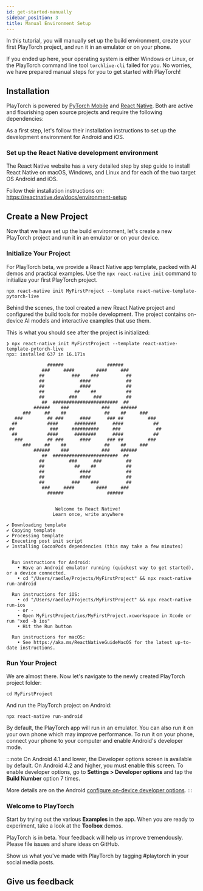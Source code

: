 ```yaml
---
id: get-started-manually
sidebar_position: 3
title: Manual Environment Setup
---
```




In this tutorial, you will manually set up the build environment, create your first PlayTorch project, and run it in an emulator or on your phone.

If you ended up here, your operating system is either Windows or Linux, or the PlayTorch command line tool `torchlive-cli` failed for you. No worries, we have prepared manual steps for you to get started with PlayTorch!

<FbInternalOnly>

<WhereToRun />

</FbInternalOnly>

## Installation

PlayTorch is powered by [PyTorch Mobile](https://pytorch.org/mobile) and [React Native](https://reactnative.dev/). Both are active and flourishing open source projects and require the following dependencies:

<DevelopmentDependencies />

<AppleM1Note />

As a first step, let's follow their installation instructions to set up the development environment for Android and iOS.

### Set up the React Native development environment

The React Native website has a very detailed step by step guide to install React Native on macOS, Windows, and Linux and for each of the two target OS Android and iOS.

Follow their installation instructions on: https://reactnative.dev/docs/environment-setup

## Create a New Project

Now that we have set up the build environment, let's create a new PlayTorch project and run it in an emulator or on your device.

### Initialize Your Project

For PlayTorch beta, we provide a React Native app template, packed with AI demos and practical examples. Use the `npx react-native init` command to initialize your first PlayTorch project.

```shell
npx react-native init MyFirstProject --template react-native-template-pytorch-live
```

Behind the scenes, the tool created a new React Native project and configured the build tools for mobile development. The project contains on-device AI models and interactive examples that use them.

This is what you should see after the project is initialized:

```shell title="Expected output"
❯ npx react-native init MyFirstProject --template react-native-template-pytorch-live
npx: installed 637 in 16.171s

               ######                ######
             ###     ####        ####     ###
            ##          ###    ###          ##
            ##             ####             ##
            ##             ####             ##
            ##           ##    ##           ##
            ##         ###      ###         ##
             ##  ########################  ##
          ######    ###            ###    ######
      ###     ##    ##              ##    ##     ###
   ###         ## ###      ####      ### ##         ###
  ##           ####      ########      ####           ##
 ##             ###     ##########     ###             ##
  ##           ####      ########      ####           ##
   ###         ## ###      ####      ### ##         ###
      ###     ##    ##              ##    ##     ###
          ######    ###            ###    ######
             ##  ########################  ##
            ##         ###      ###         ##
            ##           ##    ##           ##
            ##             ####             ##
            ##             ####             ##
            ##          ###    ###          ##
             ###     ####        ####     ###
               ######                ######


                  Welcome to React Native!
                 Learn once, write anywhere

✔ Downloading template
✔ Copying template
✔ Processing template
✔ Executing post init script
✔ Installing CocoaPods dependencies (this may take a few minutes)


  Run instructions for Android:
    • Have an Android emulator running (quickest way to get started), or a device connected.
    • cd "/Users/raedle/Projects/MyFirstProject" && npx react-native run-android

  Run instructions for iOS:
    • cd "/Users/raedle/Projects/MyFirstProject" && npx react-native run-ios
    - or -
    • Open MyFirstProject/ios/MyFirstProject.xcworkspace in Xcode or run "xed -b ios"
    • Hit the Run button

  Run instructions for macOS:
    • See https://aka.ms/ReactNativeGuideMacOS for the latest up-to-date instructions.
```

### Run Your Project

We are almost there. Now let's navigate to the newly created PlayTorch project folder:

```shell
cd MyFirstProject
```

And run the PlayTorch project on Android:

```shell
npx react-native run-android
```

By default, the PlayTorch app will run in an emulator. You can also run it on your own phone which may improve performance. To run it on your phone, connect your phone to your computer and enable Android's developer mode.

:::note
On Android 4.1 and lower, the Developer options screen is available by default. On Android 4.2 and higher, you must enable this screen. To enable developer options, go to **Settings > Developer options** and tap the **Build Number** option 7 times.

More details are on the Android [configure on-device developer options](https://developer.android.com/studio/debug/dev-options).
:::


### Welcome to PlayTorch

Start by trying out the various **Examples** in the app. When you are ready to experiment, take a look at the **Toolbox** demos.

<DocVideo asset="demo" />

PlayTorch is in beta. Your feedback will help us improve tremendously. Please file issues and share ideas on GitHub.

Show us what you've made with PlayTorch by tagging #playtorch in your social media posts.

## Give us feedback

<SurveyLinkButton docTitle="Get Started Manually" />
